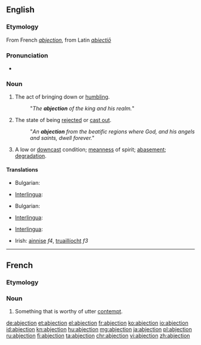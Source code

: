 ==English==

===Etymology===
From French ''[[abjection#French|abjection]]'', from Latin ''[[abiectio|abiectiō]]''

===Pronunciation===
* {{IPA|/æbˈdʒɛkʃən/}}

===Noun===
{{en-noun}}

# The act of bringing down or [[humbling]].
#: "''The '''abjection''' of the king and his realm.''"
# {{uncommon}} The state of being [[rejected]] or [[cast out]].
#: "''An '''abjection''' from the beatific regions where God, and his angels and saints, dwell forever.''"
# A low or [[downcast]] condition; [[meanness]] of spirit; [[abasement]]; [[degradation]].

====Translations====
{{trans-top|the act of bringing down or humbling}}
* Bulgarian: {{t|bg|отхвърляне, низвергване}}
{{trans-mid}}
* [[Interlingua]]: {{t-|ia|abjection|xs=Interlingua}}
{{trans-bottom}}

{{trans-top|the state of being rejected or cast out}}
* Bulgarian: {{t|bg|жалкост, отхвърленост}}
{{trans-mid}}
* [[Interlingua]]: {{t-|ia|abjection|xs=Interlingua}}
{{trans-bottom}}

{{trans-top|a low or downcast condition}}
* [[Interlingua]]: {{t-|ia|abjection|xs=Interlingua}}
{{trans-mid}}
* Irish: [[ainnise]] ''f4'', [[truaillíocht]] ''f3''
{{trans-bottom}}

----

==French==

===Etymology===
{{suffix|abject|tion|lang=fr}}

===Noun===
{{fr-noun|f}}

# {{literary|lang=fr}} Something that is worthy of utter [[contempt]].

[[de:abjection]]
[[et:abjection]]
[[el:abjection]]
[[fr:abjection]]
[[ko:abjection]]
[[io:abjection]]
[[id:abjection]]
[[kn:abjection]]
[[hu:abjection]]
[[mg:abjection]]
[[ja:abjection]]
[[pl:abjection]]
[[ru:abjection]]
[[fi:abjection]]
[[ta:abjection]]
[[chr:abjection]]
[[vi:abjection]]
[[zh:abjection]]